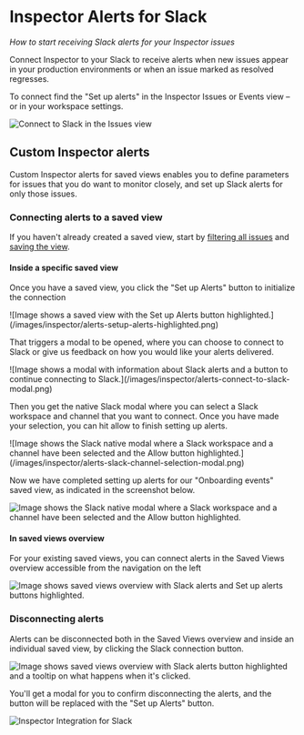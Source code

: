 # Inspector Alerts for Slack

_How to start receiving Slack alerts for your Inspector issues_

Connect Inspector to your Slack to receive alerts when new issues appear in your production environments or when an issue marked as resolved regresses.

To connect find the "Set up alerts" in the Inspector Issues or Events view – or in your workspace settings.

![Connect to Slack in the Issues view](/images/workspace/nav-inspector-slack-highlighted.png)

## Custom Inspector alerts

Custom Inspector alerts for saved views enables you to define parameters for issues that you do want to monitor closely, and set up Slack alerts for only those issues.

### Connecting alerts to a saved view

If you haven't already created a saved view, start by [filtering all issues](/inspector/inspector-issues-view#sorting-and-filtering) and [saving the view](/inspector/inspector-issues-view#saving-a-filtered-view).

#### Inside a specific saved view

Once you have a saved view, you click the "Set up Alerts" button to initialize the connection
<div style={{ maxWidth: 600, paddingTop: '1.5rem' , margin: 'auto'}}>
![Image shows a saved view with the Set up Alerts button highlighted.](/images/inspector/alerts-setup-alerts-highlighted.png)
</div>

That triggers a modal to be opened, where you can choose to connect to Slack or give us feedback on how you would like your alerts delivered.

<div style={{ maxWidth: 600, paddingTop: '1.5rem' , margin: 'auto'}}>
![Image shows a modal with information about Slack alerts and a button to continue connecting to Slack.](/images/inspector/alerts-connect-to-slack-modal.png)
</div>

Then you get the native Slack modal where you can select a Slack workspace and channel that you want to connect. Once you have made your selection, you can hit allow to finish setting up alerts.

<div style={{ maxWidth: 400, paddingTop: '1.5rem' , margin: 'auto'}}>
   ![Image shows the Slack native modal where a Slack workspace and a channel have been selected and the Allow button highlighted.](/images/inspector/alerts-slack-channel-selection-modal.png)
</div>

Now we have completed setting up alerts for our "Onboarding events" saved view, as indicated in the screenshot below.

![Image shows the Slack native modal where a Slack workspace and a channel have been selected and the Allow button highlighted.](/images/inspector/alerts-successfully-connected-to-saved-view.png)

#### In saved views overview

For your existing saved views, you can connect alerts in the Saved Views overview accessible from the navigation on the left

![Image shows saved views overview with Slack alerts and Set up alerts buttons highlighted.](/images/inspector/alerts-saved-views-overview-with-alerts-highlighted.png)

### Disconnecting alerts

Alerts can be disconnected both in the Saved Views overview and inside an individual saved view, by clicking the Slack connection button.

![Image shows saved views overview with Slack alerts button highlighted and a tooltip on what happens when it's clicked.](/images/inspector/alerts-disconnect-from-saved-views-overview.png)

You'll get a modal for you to confirm disconnecting the alerts, and the button will be replaced with the "Set up Alerts" button.

![Inspector Integration for Slack](/images/workspace/inspector/inspector-slack-integration.png)